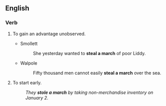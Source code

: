 ==English==

===Verb===
{{head|en|verb|head=[[steal]] [[a]] [[march]]}}

# {{context|intransitive|idiomatic|lang=en}} To gain an advantage unobserved.
#* Smollett
#*: She yesterday wanted to '''steal a march''' of poor Liddy.
#* Walpole
#*: Fifty thousand men cannot easily '''steal a march''' over the sea.
# {{context|intransitive|idiomatic|lang=en}} To start early.
#: ''They '''stole a march''' by taking non-merchandise inventory on January 2.''